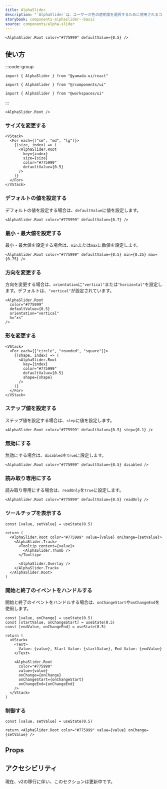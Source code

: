 ```yaml
---
title: AlphaSlider
description: "`AlphaSlider`は、ユーザーが色の透明度を選択するために使用されるコンポーネントです。"
storybook: components-alphaslider--basic
source: components/alpha-slider
---
```


```tsx preview
<AlphaSlider.Root color="#775999" defaultValue={0.5} />
```

## 使い方

:::code-group

```tsx [package]
import { AlphaSlider } from "@yamada-ui/react"
```

```tsx [alias]
import { AlphaSlider } from "@/components/ui"
```

```tsx [monorepo]
import { AlphaSlider } from "@workspaces/ui"
```

:::

```tsx
<AlphaSlider.Root />
```

### サイズを変更する

```tsx preview
<VStack>
  <For each={["sm", "md", "lg"]}>
    {(size, index) => (
      <AlphaSlider.Root
        key={index}
        size={size}
        color="#775999"
        defaultValue={0.5}
      />
    )}
  </For>
</VStack>
```

### デフォルトの値を設定する

デフォルトの値を設定する場合は、`defaultValue`に値を設定します。

```tsx preview
<AlphaSlider.Root color="#775999" defaultValue={0.7} />
```

### 最小・最大値を設定する

最小・最大値を設定する場合は、`min`または`max`に数値を設定します。

```tsx preview
<AlphaSlider.Root color="#775999" defaultValue={0.5} min={0.25} max={0.75} />
```

### 方向を変更する

方向を変更する場合は、`orientation`に`"vertical"`または`"horizontal"`を設定します。デフォルトは、`"vertical"`が設定されています。

```tsx preview
<AlphaSlider.Root
  color="#775999"
  defaultValue={0.5}
  orientation="vertical"
  h="xs"
/>
```

### 形を変更する

```tsx preview
<VStack>
  <For each={["circle", "rounded", "square"]}>
    {(shape, index) => (
      <AlphaSlider.Root
        key={index}
        color="#775999"
        defaultValue={0.5}
        shape={shape}
      />
    )}
  </For>
</VStack>
```

### ステップ値を設定する

ステップ値を設定する場合は、`step`に値を設定します。

```tsx preview
<AlphaSlider.Root color="#775999" defaultValue={0.5} step={0.1} />
```

### 無効にする

無効にする場合は、`disabled`を`true`に設定します。

```tsx preview
<AlphaSlider.Root color="#775999" defaultValue={0.5} disabled />
```

### 読み取り専用にする

読み取り専用にする場合は、`readOnly`を`true`に設定します。

```tsx preview
<AlphaSlider.Root color="#775999" defaultValue={0.5} readOnly />
```

### ツールチップを表示する

```tsx preview functional client
const [value, setValue] = useState(0.5)

return (
  <AlphaSlider.Root color="#775999" value={value} onChange={setValue}>
    <AlphaSlider.Track>
      <Tooltip content={value}>
        <AlphaSlider.Thumb />
      </Tooltip>

      <AlphaSlider.Overlay />
    </AlphaSlider.Track>
  </AlphaSlider.Root>
)
```

### 開始と終了のイベントをハンドルする

開始と終了のイベントをハンドルする場合は、`onChangeStart`や`onChangeEnd`を使用します。

```tsx preview functional client
const [value, onChange] = useState(0.5)
const [startValue, onChangeStart] = useState(0.5)
const [endValue, onChangeEnd] = useState(0.5)

return (
  <VStack>
    <Text>
      Value: {value}, Start Value: {startValue}, End Value: {endValue}
    </Text>

    <AlphaSlider.Root
      color="#775999"
      value={value}
      onChange={onChange}
      onChangeStart={onChangeStart}
      onChangeEnd={onChangeEnd}
    />
  </VStack>
)
```

### 制御する

```tsx preview functional client
const [value, setValue] = useState(0.5)

return <AlphaSlider.Root color="#775999" value={value} onChange={setValue} />
```

## Props

<PropsTable name="alpha-slider" />

## アクセシビリティ

現在、v2の移行に伴い、このセクションは更新中です。
